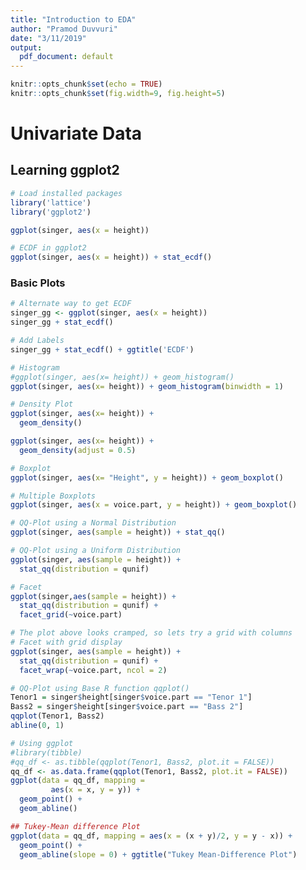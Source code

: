 ```yaml
---
title: "Introduction to EDA"
author: "Pramod Duvvuri"
date: "3/11/2019"
output:
  pdf_document: default
---
```


```r
knitr::opts_chunk$set(echo = TRUE)
knitr::opts_chunk$set(fig.width=9, fig.height=5) 
```

# Univariate Data

## Learning ggplot2

```r
# Load installed packages
library('lattice')
library('ggplot2')
```

```r
ggplot(singer, aes(x = height))
```

```r
# ECDF in ggplot2
ggplot(singer, aes(x = height)) + stat_ecdf()
```

### Basic Plots

```r
# Alternate way to get ECDF
singer_gg <- ggplot(singer, aes(x = height))
singer_gg + stat_ecdf()
```

```r
# Add Labels
singer_gg + stat_ecdf() + ggtitle('ECDF')
```

```r
# Histogram
#ggplot(singer, aes(x= height)) + geom_histogram()
ggplot(singer, aes(x= height)) + geom_histogram(binwidth = 1)
```

```r
# Density Plot
ggplot(singer, aes(x= height)) + 
  geom_density()

ggplot(singer, aes(x= height)) + 
  geom_density(adjust = 0.5)
```

```r
# Boxplot 
ggplot(singer, aes(x= "Height", y = height)) + geom_boxplot()
```

```r
# Multiple Boxplots
ggplot(singer, aes(x = voice.part, y = height)) + geom_boxplot()
```

```r
# QQ-Plot using a Normal Distribution
ggplot(singer, aes(sample = height)) + stat_qq()
```

```r
# QQ-Plot using a Uniform Distribution
ggplot(singer, aes(sample = height)) + 
  stat_qq(distribution = qunif)
```

```r
# Facet
ggplot(singer,aes(sample = height)) + 
  stat_qq(distribution = qunif) +
  facet_grid(~voice.part)
```

```r
# The plot above looks cramped, so lets try a grid with columns
# Facet with grid display
ggplot(singer, aes(sample = height)) + 
  stat_qq(distribution = qunif) + 
  facet_wrap(~voice.part, ncol = 2)
```

```r
# QQ-Plot using Base R function qqplot()
Tenor1 = singer$height[singer$voice.part == "Tenor 1"]
Bass2 = singer$height[singer$voice.part == "Bass 2"]
qqplot(Tenor1, Bass2)
abline(0, 1)
```

```r
# Using ggplot
#library(tibble)
#qq_df <- as.tibble(qqplot(Tenor1, Bass2, plot.it = FALSE))
qq_df <- as.data.frame(qqplot(Tenor1, Bass2, plot.it = FALSE))
ggplot(data = qq_df, mapping = 
         aes(x = x, y = y)) + 
  geom_point() + 
  geom_abline()
```

```r
## Tukey-Mean difference Plot
ggplot(data = qq_df, mapping = aes(x = (x + y)/2, y = y - x)) + 
  geom_point() + 
  geom_abline(slope = 0) + ggtitle("Tukey Mean-Difference Plot")
```

